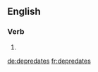 ==English==

===Verb===
{{head|en|verb form}}

# {{en-third-person singular of|depredate}}

[[de:depredates]]
[[fr:depredates]]